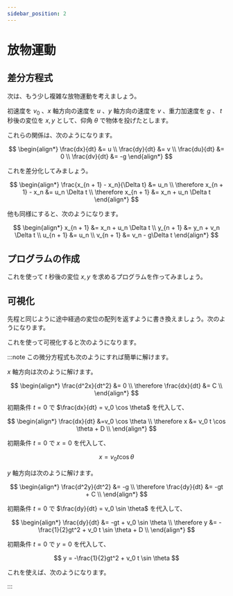 ```yaml
---
sidebar_position: 2
---
```



# 放物運動

## 差分方程式

次は、もう少し複雑な放物運動を考えましょう。

初速度を $v_0$ 、$x$ 軸方向の速度を $u$ 、$y$ 軸方向の速度を $v$ 、重力加速度を $g$ 、 $t$ 秒後の変位を $x,y$ として、仰角 $\theta$ で物体を投げたとします。

これらの関係は、次のようになります。

$$
\begin{align*}
    \frac{dx}{dt}   &= u \\
    \frac{dy}{dt}   &= v \\
    \frac{du}{dt} &= 0 \\
    \frac{dv}{dt} &= -g
\end{align*}
$$

これを差分化してみましょう。

$$
\begin{align*}
    \frac{x_{n + 1} - x_n}{\Delta t}              &= u_n \\
    \therefore x_{n + 1} - x_n                    &= u_n \Delta t \\
    \therefore x_{n + 1}                          &= x_n + u_n \Delta t
\end{align*}
$$

他も同様にすると、次のようになります。

$$
\begin{align*}
    x_{n + 1}     &= x_n + u_n \Delta t \\
    y_{n + 1}     &= y_n + v_n \Delta t \\
    u_{n + 1} &= u_n \\
    v_{n + 1} &= v_n - g\Delta t
\end{align*}
$$

## プログラムの作成

これを使って $t$ 秒後の変位 $x,y$ を求めるプログラムを作ってみましょう。

<ViewSource path="/simulation/parabolic_motion.ipynb" />

## 可視化

先程と同じように途中経過の変位の配列を返すように書き換えましょう。次のようになります。

<ViewSource path="/simulation/parabolic_motion_return_array.ipynb" />

これを使って可視化すると次のようになります。

<ViewSource path="/simulation/parabolic_motion_view.ipynb" />

:::note
この微分方程式も次のようにすれば簡単に解けます。

$x$ 軸方向は次のように解けます。

$$
\begin{align*}
    \frac{d^2x}{dt^2}        &= 0 \\
    \therefore \frac{dx}{dt} &= C \\
\end{align*}
$$

初期条件 $t = 0$ で $\frac{dx}{dt} = v_0 \cos \theta$ を代入して、

$$
\begin{align*}
    \frac{dx}{dt} &=v_0 \cos \theta \\
    \therefore x  &= v_0 t \cos \theta + D \\
\end{align*}
$$

初期条件 $t = 0$ で $x = 0$ を代入して、

$$
x = v_0 t \cos \theta
$$

$y$ 軸方向は次のように解けます。

$$
\begin{align*}
    \frac{d^2y}{dt^2}        &= -g \\
    \therefore \frac{dy}{dt} &= -gt + C \\
\end{align*}
$$

初期条件 $t = 0$ で $\frac{dy}{dt} = v_0 \sin \theta$ を代入して、

$$
\begin{align*}
    \frac{dy}{dt} &= -gt + v_0 \sin \theta \\
    \therefore y  &= -\frac{1}{2}gt^2 + v_0 t \sin \theta + D \\
\end{align*}
$$

初期条件 $t = 0$ で $y = 0$ を代入して、

$$
y = -\frac{1}{2}gt^2 + v_0 t \sin \theta
$$

これを使えば、次のようになります。

<ViewSource path="/simulation/parabolic_motion_analytical.ipynb" />

:::
